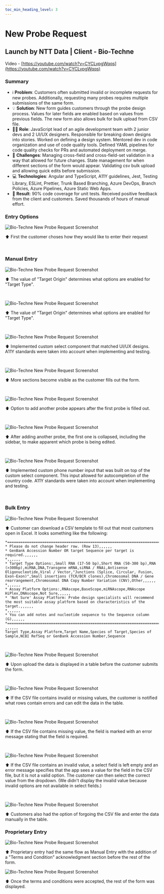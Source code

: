 ```yaml
---
toc_min_heading_level: 3
---
```


# New Probe Request

## Launch by NTT Data | Client - Bio-Techne

Video - [https://youtube.com/watch?v=CYCLvpgWqqs](https://youtube.com/watch?v=CYCLvpgWqqs)

### Summary

- ℹ️ **Problem**: Customers often submitted invalid or incomplete requests for new probes. Additionally, requesting many probes requires multiple submissions of the same form.
- 💡 **Solution**: New form guides customers through the probe design process. Values for later fields are enabled based on values from previous fields. The new form also allows bulk for bulk upload from CSV file.
- 👨‍💼 **Role**: JavaScript lead of an agile development team with 2 junior devs and 2 UI/UX designers. Responsible for breaking down designs into stories. Worked on defining a design system. Mentored dev in code organization and use of code quality tools. Defined YAML pipelines for code quality checks for PRs and automated deployment on merge.
- 🎯 **Challenges**: Managing cross-field and cross-field-set validation in a way that allowed for future changes. State management for when different sections of the form would appear. Validating csv bulk upload and allowing quick edits before submission.
- 💻 **Technologies**: Angular and TypeScript, A11Y guidelines, Jest, Testing Library, ESLint, Prettier, Trunk Based Branching, Azure DevOps, Branch Policies, Azure Pipelines, Azure Static Web Apps.
- 🥇 **Result**: 90% code coverage for unit tests. Received positive feedback from the client and customers. Saved thousands of hours of manual effort.

### Entry Options

![Bio-Techne New Probe Request Screenshot](./assets/new-probe-request/01-probe-entry.jpg)

⬆️ First the customer choses how they would like to enter their request

<br />

### Manual Entry

![Bio-Techne New Probe Request Screenshot](./assets/new-probe-request/02-target-origin-target-type.jpg)

⬆️ The value of "Target Origin" determines what options are enabled for "Target Type".

<br />

![Bio-Techne New Probe Request Screenshot](./assets/new-probe-request/03-target-origin-target-type.jpg)

⬆️ The value of "Target Origin" determines what options are enabled for "Target Type".

<br />

![Bio-Techne New Probe Request Screenshot](./assets/new-probe-request/04-custom-select.jpg)

⬆️ Implemented custom select component that matched UI/UX designs. A11Y standards were taken into account when implementing and testing.

<br />

![Bio-Techne New Probe Request Screenshot](./assets/new-probe-request/05-section-visibility.jpg)

⬆️ More sections become visible as the customer fills out the form.

<br />

![Bio-Techne New Probe Request Screenshot](./assets/new-probe-request/06-more-probes.jpg)

⬆️ Option to add another probe appears after the first probe is filled out.

<br />

![Bio-Techne New Probe Request Screenshot](./assets/new-probe-request/07-collapsed.jpg)

⬆️ After adding another probe, the first one is collapsed, including the sidebar, to make apparent which probe is being edited.

<br />

![Bio-Techne New Probe Request Screenshot](./assets/new-probe-request/08-phone-input.jpg)

⬆️ Implemented custom phone number input that was built on top of the custom select component. This input allowed for autocompletion of the country code. A11Y standards were taken into account when implementing and testing.

<br />

### Bulk Entry

![Bio-Techne New Probe Request Screenshot](./assets/new-probe-request/09-csv-upload.jpg)

⬆️ Customer can download a CSV template to fill out that most customers open in Excel. It looks something like the following:

```csv
*========================================================================================,,,,,,
* Please do not change header row. (Row 13),,,,,,
* GenBank Accession Number OR target Sequence per target is required.,,,,,,
*,,,,,,
* Target Type Options:,Small RNA (17-50 bp),Short RNA (50-300 bp),RNA (>300bp),miRNA,DNA,Transgene mRNA,siRNA / RNAi,Antisense Oligonucleotide,Viral / Vector,"Junctions (Splice, Circular, Fusion, Exon-Exon)",Small insertions (TCR/BCR clones),Chromosomal DNA / Gene rearrangement,Chromosomal DNA Copy Number Variation (CNV),Other,,,,,,
*,,,,,,
* Assay Platform Options:,RNAscope,BaseScope,miRNAscope,RNAscope HiPlex,DNAscope,Not Sure,,,,,,
* 'Not Sure' Assay Platform: Probe design specialists will recommend the most suitable assay platform based on characteristics of the target.,,,,,,
*,,,,,,
* You can add notes and nucleotide sequence to the Sequence column (G),,,,,,
*=========================================================================================,,,,,,
,,,,,,
Target Type,Assay Platform,Target Name,Species of Target,Species of Sample,NCBI RefSeq or GenBank Accession Number,Sequence
```

<br />

![Bio-Techne New Probe Request Screenshot](./assets/new-probe-request/10-csv-table.jpg)

⬆️ Upon upload the data is displayed in a table before the customer submits the form.

<br />

![Bio-Techne New Probe Request Screenshot](./assets/new-probe-request/11-errors.jpg)

⬆️ If the CSV file contains invalid or missing values, the customer is notified what rows contain errors and can edit the data in the table.

<br />

![Bio-Techne New Probe Request Screenshot](./assets/new-probe-request/12-missing-value.jpg)

⬆️ If the CSV file contains missing value, the field is marked with an error message stating that the field is required.

<br />

![Bio-Techne New Probe Request Screenshot](./assets/new-probe-request/13-invalid-value.jpg)

⬆️ If the CSV file contains an invalid value, a select field is left empty and an error message specifies that the app sees a value for the field in the CSV file, but it is not a valid option. The customer can then select the correct value from the dropdown. (We didn't display the invalid value because invalid options are not available in select fields.)

<br />

![Bio-Techne New Probe Request Screenshot](./assets/new-probe-request/14-manual-bulk.jpg)

⬆️ Customers also had the option of forgoing the CSV file and enter the data manually in the table.

### Proprietary Entry

![Bio-Techne New Probe Request Screenshot](./assets/new-probe-request/15-terms-and-condition.jpg)

⬆️ Proprietary entry had the same flow as Manual Entry with the addition of a "Terms and Condition" acknowledgment section before the rest of the form.

![Bio-Techne New Probe Request Screenshot](./assets/new-probe-request/16-terms-accepted.jpg)

⬆️ Once the terms and conditions were accepted, the rest of the form was displayed.
